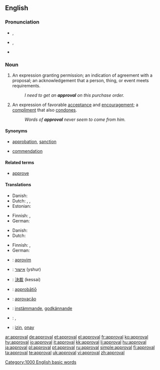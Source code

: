 ==English==

===Pronunciation===
* {{a|UK}} {{IPA|/əˈpɹuːvəl/}}, {{SAMPA|/@"pr\u:v@l/}}
* {{a|US}} {{IPA|/əˈpɹuvəl/}}, {{SAMPA|/@"pr\uv@l/}}
* {{audio|en-us-approval.ogg|Audio (US)}}

===Noun===
{{en-noun}}

# An expression granting permission; an indication of agreement with a proposal; an acknowledgement that a person, thing, or event meets requirements.
#: ''I need to get an '''approval''' on this purchase order.''
# An expression of favorable [[acceptance]] and [[encouragement]]; a [[compliment]] that also [[condone]]s.
#: ''Words of '''approval''' never seem to come from him.''

====Synonyms====
* {{sense|expression granting permission or indicating agreement}} [[approbation]], [[sanction]]
* {{sense|expression of favorable acceptance and encouragement}} [[commendation]]

====Related terms====
* [[approve]]

====Translations====
{{trans-top|permission}}
* Danish: {{t-|da|godkendelse|c}}
* Dutch: {{t-|nl|goedkeuring|f}}, {{t-|nl|toestemming|f}}, {{t-|nl|instemming|f}}
* Estonian: {{t|et|heakskiitmine}}
{{trans-mid}}
* Finnish: {{t-|fi|hyväksyminen}}, {{t-|fi|hyväksyntä}}
* German: {{t+|de|Genehmigung|f}}
{{trans-bottom}}

{{trans-top|acceptance}}
* Danish: {{t-|da|anerkendelse|c}}
* Dutch: {{t-|nl|goedkeuring|f}}
{{trans-mid}}
* Finnish: {{t-|fi|hyväksyminen}}, {{t-|fi|hyväksyntä}}
* German: {{t+|de|Zustimmung|f}}
{{trans-bottom}}

{{checktrans-top}}
* {{ttbc|Albanian}}: [[aprovim]]
* {{ttbc|Hebrew}}: [[אישור]] (yshur) {{m}}
* {{ttbc|Japanese}}: [[決裁]] (kessai)
* {{ttbc|Latin}}: [[approbatio|approbātiō]] {{f}}
{{checktrans-mid}}
* {{ttbc|Portuguese}}: [[aprovação]]
* {{ttbc|Swedish}}: [[instämmande]], [[godkännande]]
* {{ttbc|Telugu}}: {{t|te|అనుమతి|tr=anumati|sc=Telu}}, {{t|te|సమ్మతి|tr=sammati|sc=Telu}}
* {{ttbc|Turkish}}: [[izin]], [[onay]]
{{checktrans-bottom}}

[[Category:1000 English basic words]]

[[ar:approval]]
[[de:approval]]
[[et:approval]]
[[el:approval]]
[[fr:approval]]
[[ko:approval]]
[[hy:approval]]
[[io:approval]]
[[it:approval]]
[[kk:approval]]
[[li:approval]]
[[hu:approval]]
[[ja:approval]]
[[pl:approval]]
[[pt:approval]]
[[ru:approval]]
[[simple:approval]]
[[fi:approval]]
[[ta:approval]]
[[te:approval]]
[[uk:approval]]
[[vi:approval]]
[[zh:approval]]